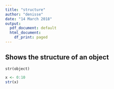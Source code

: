 ```yaml
---
title: "structure"
author: "denisse"
date: "14 March 2018"
output:
  pdf_document: default
  html_document:
    df_print: paged
---
```


## Shows the structure of an object

`str(object)`

```r
x <- 0:10
str(x)
```
